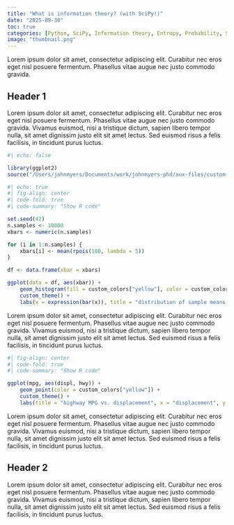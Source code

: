 ```yaml
---
title: "What is information theory? (with SciPy!)"
date: "2025-09-30"
toc: true
categories: [Python, SciPy, Information theory, Entropy, Probability, Surprisal]
image: "thumbnail.png"
---
```


Lorem ipsum dolor sit amet, consectetur adipiscing elit. Curabitur nec eros eget nisl posuere fermentum. Phasellus vitae augue nec justo commodo gravida.


## Header 1

Lorem ipsum dolor sit amet, consectetur adipiscing elit. Curabitur nec eros eget nisl posuere fermentum. Phasellus vitae augue nec justo commodo gravida. Vivamus euismod, nisi a tristique dictum, sapien libero tempor nulla, sit amet dignissim justo elit sit amet lectus. Sed euismod risus a felis facilisis, in tincidunt purus luctus.  



```r
#| echo: false

library(ggplot2)
source("/Users/johnmyers/Documents/work/johnmyers-phd/aux-files/custom-theme.R")

```


```r
#| echo: true
#| fig-align: center
#| code-fold: true 
#| code-summary: "Show R code"

set.seed(42)
n.samples <- 10000
xbars <- numeric(n.samples)

for (i in 1:n.samples) {
    xbars[i] <- mean(rpois(100, lambda = 5))
}

df <- data.frame(xbar = xbars)

ggplot(data = df, aes(xbar)) +
    geom_histogram(fill = custom_colors["yellow"], color = custom_colors["black"]) +
    custom_theme() +
    labs(x = expression(bar(x)), title = "distribution of sample means drawn\nfrom a Poisson distribution")

```

Lorem ipsum dolor sit amet, consectetur adipiscing elit. Curabitur nec eros eget nisl posuere fermentum. Phasellus vitae augue nec justo commodo gravida. Vivamus euismod, nisi a tristique dictum, sapien libero tempor nulla, sit amet dignissim justo elit sit amet lectus. Sed euismod risus a felis facilisis, in tincidunt purus luctus.  



```r
#| fig-align: center
#| code-fold: true
#| code-summary: "Show R code"

ggplot(mpg, aes(displ, hwy)) +
    geom_point(color = custom_colors["yellow"]) +
    custom_theme() +
    labs(title = "highway MPG vs. displacement", x = "displacement", y = "highway MPG")
```

Lorem ipsum dolor sit amet, consectetur adipiscing elit. Curabitur nec eros eget nisl posuere fermentum. Phasellus vitae augue nec justo commodo gravida. Vivamus euismod, nisi a tristique dictum, sapien libero tempor nulla, sit amet dignissim justo elit sit amet lectus. Sed euismod risus a felis facilisis, in tincidunt purus luctus.  


## Header 2

Lorem ipsum dolor sit amet, consectetur adipiscing elit. Curabitur nec eros eget nisl posuere fermentum. Phasellus vitae augue nec justo commodo gravida. Vivamus euismod, nisi a tristique dictum, sapien libero tempor nulla, sit amet dignissim justo elit sit amet lectus. Sed euismod risus a felis facilisis, in tincidunt purus luctus.  
